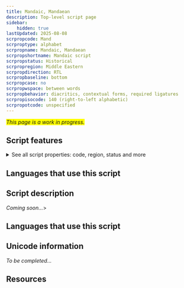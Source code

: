 ```yaml
---
title: Mandaic, Mandaean
description: Top-level script page
sidebar:
    hidden: true
lastUpdated: 2025-08-08
scrpropcode: Mand
scrproptype: alphabet
scrpropname: Mandaic, Mandaean
scrpropshortname: Mandaic script
scrpropstatus: Historical
scrpropregion: Middle Eastern
scrpropdirection: RTL
scrpropbaseline: bottom
scrpropcase: no
scrpropwspace: between words
scrpropbehavior: diacritics, contextual forms, required ligatures
scrpropisocode: 140 (right-to-left alphabetic)
scrpropotcode: unspecified
---
```


<span style='background-color:yellow'>_This page is a work in progress._</span>


## Script features

<details>
<summary> See all script properties: code, region, status and more</summary>
<ScriptInfo />
</details>

## Languages that use this script

<WsList script='Mand' wsMax='5' />

## Script description

_Coming soon..._>

## Languages that use this script

<WsList script='Mand' wsMax='5' />

## Unicode information

_To be completed..._

## Resources

<ScriptResources detailSummary='seemore' />


